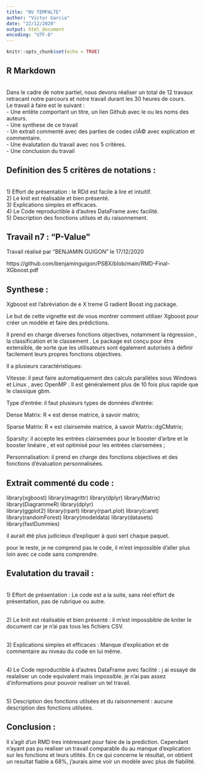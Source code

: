 ---
title: "NV TEMPALTE"
author: "Victor Garcia"
date: "22/12/2020"
output: html_document
encoding: "UTF-8"
---

```{r setup, include=FALSE}
knitr::opts_chunk$set(echo = TRUE)
```

## R Markdown

<br> Dans le cadre de notre partiel, nous devons réaliser un total de 12 travaux retracant notre parcours et notre travail durant les 30 heures de cours. 
<br>    Le travail à faire est le suivant : 
<br>    - Une entête comportant un titre, un lien Github avec le ou les noms des auteurs.
<br>    - Une synthese de ce travail 
<br>    - Un extrait commenté avec des parties de codes clÃ© avec explication et commentaire. 
<br>    - Une évalutation du travail avec nos 5 critères. 
<br>    - Une conclusion du travail 

## Definition des 5 critères de notations : 
<br> 1) Effort de présentation : le RDd est facile à lire et intuitif. 
<br> 2) Le knit est réalisable et bien présenté.
<br> 3) Explications simples et efficaces.
<br> 4) Le Code reproductible à d'autres DataFrame avec facilité. 
<br> 5) Description des fonctions utilsés et du raisonnement. 

## Travail n7  : "P-Value "

Travail réalisé par "BENJAMIN GUIGON " le 17/12/2020 

https://github.com/benjaminguigon/PSBX/blob/main/RMD-Final-XGboost.pdf



## Synthese : 

Xgboost est l'abréviation de e X treme G radient Boost ing package.

Le but de cette vignette est de vous montrer comment utiliser Xgboost pour créer un modèle et faire des prédictions.

Il prend en charge diverses fonctions objectives, notamment la régression , la classification et le classement . Le package est conçu pour être extensible, de sorte que les utilisateurs sont également autorisés à définir facilement leurs propres fonctions objectives.

Il a plusieurs caractéristiques:

Vitesse: il peut faire automatiquement des calculs parallèles sous Windows et Linux , avec OpenMP . Il est généralement plus de 10 fois plus rapide que le classique gbm.

Type d'entrée: il faut plusieurs types de données d'entrée:

Dense Matrix: R « est dense matrice, à savoir matrix;

Sparse Matrix: R « est clairsemée matrice, à savoir Matrix::dgCMatrix;


Sparsity: il accepte les entrées clairsemées pour le booster d'arbre et le booster linéaire , et est optimisé pour les entrées clairsemées ;

Personnalisation: il prend en charge des fonctions objectives et des fonctions d'évaluation personnalisées.


## Extrait commenté du code : 

library(xgboost)
library(magrittr)
library(dplyr)
library(Matrix)
library(DiagrammeR)
library(dplyr)         
library(ggplot2)
library(rpart)
library(rpart.plot)
library(caret)
library(randomForest)
library(modeldata)
library(datasets)
library(fastDummies)

il aurait été plus judicieux d'expliquer à quoi sert chaque paquet. 

pour le reste, je ne comprend pas le code, il m'est impossible d'aller plus loin avec ce code sans comprendre.

## Evalutation du travail : 


<br> 1) Effort de présentation : Le code est a la suite, sans réel effort de présentation, pas de rubrique ou autre. 

<br> 2) Le knit est réalisable et bien présenté : il m'est impossbible de kniter le document car je n'ai pas tous les fichiers CSV. 

<br> 3) Explications simples et efficaces : Manque d'explication et de commentaire au niveau du code en lui même. 

<br> 4) Le Code reproductible à d'autres DataFrame avec facilité : j ai essayé de realaliser un code equivalent mais impossible. je n'ai pas assez d'informations pour pouvoir realiser un tel travail.  

<br> 5) Description des fonctions utilsées et du raisonnement : aucune description des fonctions utilsées. 


## Conclusion : 

Il s'agit d'un RMD tres intéressant pour faire de la prediction. Cependant n'ayant pas pu realiser un travail comparable du au manque d'explication sur les fonctions et leurs utlités.
En ce qui concerne le résultat, on obtient un resultat fiable a 68%, j'aurais aime voir un modèle avec plus de fiabilité. 

 
